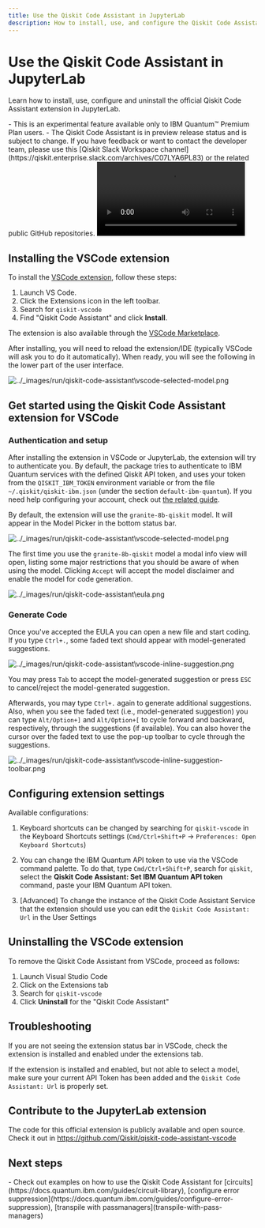```yaml
---
title: Use the Qiskit Code Assistant in JupyterLab
description: How to install, use, and configure the Qiskit Code Assistant in JupyterLab.
---
```



# Use the Qiskit Code Assistant in JupyterLab

Learn how to install, use, configure and uninstall the official Qiskit Code Assistant extension in JupyterLab.

<Admonition type="note" title="Notes">
    - This is an experimental feature available only to IBM Quantum&trade; Premium Plan users.
    - The Qiskit Code Assistant is in preview release status and is subject to change.
    If you have feedback or want to contact the developer team, please use this [Qiskit Slack Workspace channel](https://qiskit.enterprise.slack.com/archives/C07LYA6PL83) or the related public GitHub repositories.
</Admonition>


<video title="A user uses the Qiskit Code Assistant in Visual Studio Code. The user has previous imports and a function definition called get_random_linear_function with a docstring defining what the function should do. After typing Ctrl+. the Qiskit Code Assistant autocompletes the function with the code to generate a random linear function using Numpy and Qiskit. The video ends with the user executing the code generated and getting a matrix representing a random linear function in the terminal." className="max-w-auto h-auto" controls>
  <source src="/videos/guides/qiskit-code-assistant/demo-Vscode-RandomLinearFunction_8b-qiskit.mp4" type="video/mp4"></source>
</video>

## Installing the VSCode extension

To install the [VSCode extension](https://github.com/Qiskit/qiskit-code-assistant-vscode), follow these steps:

1. Launch VS Code.
1. Click the Extensions icon in the left toolbar.
1. Search for `qiskit-vscode`
1. Find "Qiskit Code Assistant" and click **Install**.

The extension is also available through the [VSCode Marketplace](https://marketplace.visualstudio.com/items?itemName=qiskit.qiskit-vscode).

After installing, you will need to reload the extension/IDE (typically VSCode will ask you to do it automatically). When ready, you will see the following in the lower part of the user interface.

![../\_images/run/qiskit\-code\-assistant\vscode\-selected\-model.png](/images/run/qiskit-code-assistant/vscode-selected-model.png)


## Get started using the Qiskit Code Assistant extension for VSCode


### Authentication and setup

After installing the extension in VSCode or JupyterLab, the extension will try to authenticate you. By default, the package tries to authenticate to IBM Quantum services with the defined Qiskit API token, and uses your token from the `QISKIT_IBM_TOKEN` environment variable or from the file `~/.qiskit/qiskit-ibm.json` (under the section `default-ibm-quantum`). If you need help configuring your account, check out [the related guide](https://docs.quantum.ibm.com/guides/setup-channel#set-up-to-use-ibm-quantum-platform).

By default, the extension will use the `granite-8b-qiskit` model. It will appear in the Model Picker in the bottom status bar.

![../\_images/run/qiskit\-code\-assistant\vscode\-selected\-model.png](/images/run/qiskit-code-assistant/vscode-selected-model.png)

The first time you use the `granite-8b-qiskit` model a modal info view will open, listing some major restrictions that you should be aware of when using the model. Clicking `Accept` will accept the model disclaimer and enable the model for code generation.

![../\_images/run/qiskit\-code\-assistant\eula.png](/images/run/qiskit-code-assistant/eula.png)

### Generate Code
Once you've accepted the EULA you can open a new file and start coding. If you type `Ctrl+.`, some faded text should appear with model-generated suggestions.

![../\_images/run/qiskit\-code\-assistant\vscode-inline-suggestion.png](/images/run/qiskit-code-assistant/vscode-inline-suggestion.png)

You may press `Tab` to accept the model-generated suggestion or press `ESC` to cancel/reject the model-generated suggestion.

Afterwards, you may type `Ctrl+.` again to generate additional suggestions. Also, when you see the faded text (i.e., model-generated suggestion) you can type `Alt/Option+]` and `Alt/Option+[` to cycle forward and backward, respectively, through the suggestions (if available). You can also hover the cursor over the faded
text to use the pop-up toolbar to cycle through the suggestions.

![../\_images/run/qiskit\-code\-assistant\vscode-inline-suggestion-toolbar.png](/images/run/qiskit-code-assistant/vscode-inline-suggestion-toolbar.png)


## Configuring extension settings

Available configurations:

1. Keyboard shortcuts can be changed by searching for `qiskit-vscode` in the Keyboard Shortcuts settings (`Cmd/Ctrl+Shift+P` -> `Preferences: Open Keyboard Shortcuts`)

2. You can change the IBM Quantum API token to use via the VSCode command palette. To do that, type `Cmd/Ctrl+Shift+P`, search for `qiskit`, select the **Qiskit Code Assistant: Set IBM Quantum API token** command, paste your IBM Quantum API token.

3. [Advanced] To change the instance of the Qiskit Code Assistant Service that the extension should use you can edit the `Qiskit Code Assistant: Url` in the User Settings


## Uninstalling the VSCode extension

To remove the Qiskit Code Assistant from VSCode, proceed as follows:


1. Launch Visual Studio Code
1. Click on the Extensions tab
1. Search for `qiskit-vscode`
1. Click **Uninstall** for the "Qiskit Code Assistant"


## Troubleshooting

If you are not seeing the extension status bar in VSCode, check the extension is installed and enabled under the extensions tab.

If the extension is installed and enabled, but not able to select a model, make sure your current API Token has been added and the `Qiskit Code Assistant: Url` is properly set.



## Contribute to the JupyterLab extension

The code for this official extension is publicly available and open source. Check it out in <https://github.com/Qiskit/qiskit-code-assistant-vscode>


## Next steps

<Admonition type="tip" title="Recommendations">
    - Check out examples on how to use the Qiskit Code Assistant for [circuits](https://docs.quantum.ibm.com/guides/circuit-library), [configure error suppression](https://docs.quantum.ibm.com/guides/configure-error-suppression), [transpile with passmanagers](transpile-with-pass-managers)
</Admonition>
